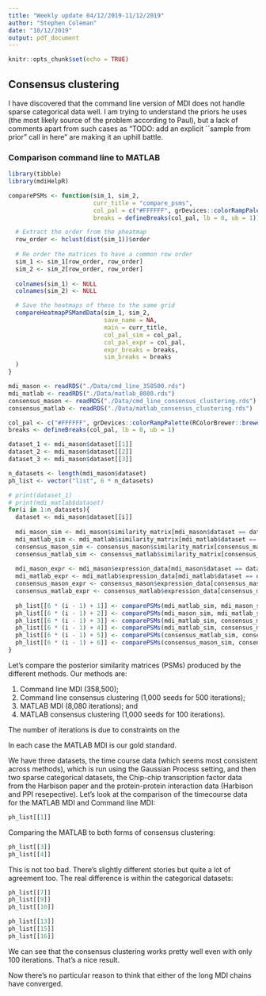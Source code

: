 ```yaml
---
title: "Weekly update 04/12/2019-11/12/2019"
author: "Stephen Coleman"
date: "10/12/2019"
output: pdf_document
---
```


```r
knitr::opts_chunk$set(echo = TRUE)
```

## Consensus clustering

I have discovered that the command line version of MDI does not handle sparse categorical data well. I am trying to understand the priors he uses (the most likely source of the problem according to Paul), but a lack of comments apart from such cases as "TODO: add an explicit ``sample from prior" call in here" are making it an uphill battle.

### Comparison command line to MATLAB

```r
library(tibble)
library(mdiHelpR)

comparePSMs <- function(sim_1, sim_2, 
                        curr_title = "compare_psms",
                        col_pal = c("#FFFFFF", grDevices::colorRampPalette(RColorBrewer::brewer.pal(n = 7, name = "Blues"))(100)),
                        breaks = defineBreaks(col_pal, lb = 0, ub = 1)){

  # Extract the order from the pheatmap
  row_order <- hclust(dist(sim_1))$order
  
  # Re order the matrices to have a common row order
  sim_1 <- sim_1[row_order, row_order]
  sim_2 <- sim_2[row_order, row_order]
  
  colnames(sim_1) <- NULL
  colnames(sim_2) <- NULL

  # Save the heatmaps of these to the same grid
  compareHeatmapPSMandData(sim_1, sim_2,
                           save_name = NA,
                           main = curr_title,
                           col_pal_sim = col_pal,
                           col_pal_expr = col_pal,
                           expr_breaks = breaks,
                           sim_breaks = breaks
  )
}

mdi_mason <- readRDS("./Data/cmd_line_358500.rds")
mdi_matlab <- readRDS("./Data/matlab_8080.rds")
consensus_mason <- readRDS("./Data/cmd_line_consensus_clustering.rds")
consensus_matlab <- readRDS("./Data/matlab_consensus_clustering.rds")

col_pal <- c("#FFFFFF", grDevices::colorRampPalette(RColorBrewer::brewer.pal(n = 7, name = "Blues"))(100))
breaks <- defineBreaks(col_pal, lb = 0, ub = 1)

```

```r

dataset_1 <- mdi_mason$dataset[[1]]
dataset_2 <- mdi_mason$dataset[[2]]
dataset_3 <- mdi_mason$dataset[[3]]

n_datasets <- length(mdi_mason$dataset)
ph_list <- vector("list", 6 * n_datasets)

# print(dataset_1)
# print(mdi_matlab$dataset)
for(i in 1:n_datasets){
  dataset <- mdi_mason$dataset[[i]]
  
  mdi_mason_sim <- mdi_mason$similarity_matrix[mdi_mason$dataset == dataset][[1]]
  mdi_matlab_sim <- mdi_matlab$similarity_matrix[mdi_matlab$dataset == dataset][[1]]
  consensus_mason_sim <- consensus_mason$similarity_matrix[consensus_mason$dataset == dataset][[1]]
  consensus_matlab_sim <- consensus_matlab$similarity_matrix[consensus_matlab$dataset == dataset][[1]]
  
  mdi_mason_expr <- mdi_mason$expression_data[mdi_mason$dataset == dataset][[1]]
  mdi_matlab_expr <- mdi_matlab$expression_data[mdi_matlab$dataset == dataset][[1]]
  consensus_mason_expr <- consensus_mason$expression_data[consensus_mason$dataset == dataset][[1]]
  consensus_matlab_expr <- consensus_matlab$expression_data[consensus_matlab$dataset == dataset][[1]]
  
  ph_list[[6 * (i - 1) + 1]] <- comparePSMs(mdi_matlab_sim, mdi_mason_sim, curr_title = paste0(dataset, ": MATLAB vs CMD Line"), col_pal = col_pal)
  ph_list[[6 * (i - 1) + 2]] <- comparePSMs(mdi_mason_sim, mdi_matlab_sim, curr_title = paste0(dataset, ": CMD Line vs MATLAB"), col_pal = col_pal)
  ph_list[[6 * (i - 1) + 3]] <- comparePSMs(mdi_matlab_sim, consensus_mason_sim, curr_title = paste0(dataset, ": MATLAB vs CMD Line consensus"), col_pal = col_pal)
  ph_list[[6 * (i - 1) + 4]] <- comparePSMs(mdi_matlab_sim, consensus_matlab_sim, curr_title = paste0(dataset, ": MATLAB vs MATLAB consensus"), col_pal = col_pal)
  ph_list[[6 * (i - 1) + 5]] <- comparePSMs(consensus_matlab_sim, consensus_mason_sim, curr_title = paste0(dataset, ": MATLAB consensus vs CMD Line consensus"), col_pal = col_pal)
  ph_list[[6 * (i - 1) + 6]] <- comparePSMs(consensus_mason_sim, consensus_matlab_sim, curr_title = paste0(dataset, ": CMD Line consensus vs MATLAB consensus"), col_pal = col_pal)
}
```

Let's compare the posterior similarity matrices (PSMs) produced by the different methods. Our methods are:

1. Command line MDI (358,500);
2. Command line consensus clustering (1,000 seeds for 500 iterations);
3. MATLAB MDI (8,080 iterations); and
4. MATLAB consensus clustering (1,000 seeds for 100 iterations).

The number of iterations is due to constraints on the 

In each case the MATLAB MDI is our gold standard.

We have three datasets, the time course data (which seems most consistent across methods), which is run using the Gaussian Process setting, and then two sparse categorical datasets, the Chip-chip transcription factor data from the Harbison paper and the protein-protein interaction data (Harbison and PPI resepective). Let's look at the comparison of the timecourse data for the MATLAB MDI and Command line MDI: 

```r
ph_list[[1]]
```

Comparing the MATLAB to both forms of consensus clustering:

```r
ph_list[[3]]
ph_list[[4]]
```

This is not too bad. There's slightly different stories but quite a lot of agreement too. The real difference is within the categorical datasets:

```r
ph_list[[7]]
ph_list[[9]]
ph_list[[10]]

ph_list[[13]]
ph_list[[15]]
ph_list[[16]]
```

We can see that the consensus clustering works pretty well even with only 100 iterations. That's a nice result.

Now there's no particular reason to think that either of the long MDI chains have converged.
